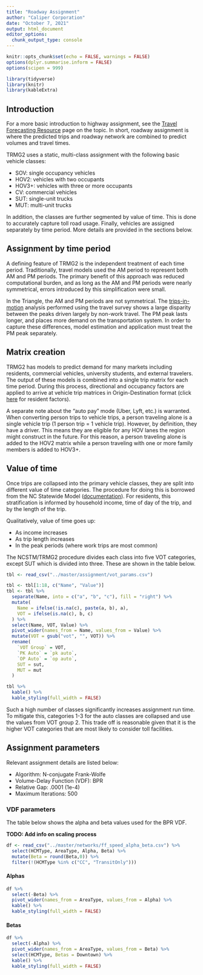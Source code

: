 ```yaml
---
title: "Roadway Assignment"
author: "Caliper Corporation"
date: "October 7, 2021"
output: html_document
editor_options: 
  chunk_output_type: console
---
```


```r
knitr::opts_chunk$set(echo = FALSE, warnings = FALSE)
options(dplyr.summarise.inform = FALSE)
options(scipen = 999)

library(tidyverse)
library(knitr)
library(kableExtra)
```

## Introduction

For a more basic introduction to highway assignment, see the [Travel Forecasting
Resource](https://tfresource.org/topics/Network_assignment.html) page on the
topic. In short, roadway assignment is where the predicted trips and roadway
network are combined to predict volumes and travel times.

TRMG2 uses a static, multi-class assignment with the following basic vehicle classes:

- SOV: single occupancy vehicles
- HOV2: vehicles with two occupants
- HOV3+: vehicles with three or more occupants
- CV: commercial vehicles
- SUT: single-unit trucks
- MUT: multi-unit trucks

In addition, the classes are further segmented by value of time. This is done
to accurately capture toll road usage. Finally, vehicles are assigned separately
by time period. More details are provided in the sections below.

## Assignment by time period

A defining feature of TRMG2 is the independent treatment of each time period.
Traditionally, travel models used the AM period to represent both AM and PM
periods. The primary benefit of this approach was reduced computational burden,
and as long as the AM and PM periods were nearly symmetrical, errors introduced
by this simplification were small.

In the Triangle, the AM and PM periods are not symmetrical. The
[trips-in-motion](time_of_day.html) analysis performed using the travel survey
shows a large disparity between the peaks driven largely by non-work travel. The
PM peak lasts longer, and places more demand on the transportation system. In 
order to capture these differences, model estimation and application must treat
the PM peak separately.

## Matrix creation

TRMG2 has models to predict demand for many markets including residents,
commercial vehicles, university students, and external travelers. The
output of these models is combined into a single trip matrix for each time
period. During this process, directional and occupancy factors are applied to
arrive at vehicle trip matrices in Origin-Destination format (click
[here](time_of_day.html#Directionality_factors) for resident factors).

A separate note about the "auto pay" mode (Uber, Lyft, etc.) is warranted. When
converting person trips to vehicle trips, a person traveling alone is a single
vehicle trip (1 person trip = 1 vehicle trip). However, by definition, they have
a driver. This means they are eligible for any HOV lanes the region might
construct in the future. For this reason, a person traveling alone is added to
the HOV2 matrix while a person traveling with one or more family members is
added to HOV3+.

## Value of time

Once trips are collapsed into the primary vehicle classes, they are split into
different value of time categories. The procedure for doing this is borrowed
from the NC Statewide Model
([documentation](other_docs/NCSTM_TollDocumentation_Section11-2.docx)). For
residents, this stratification is informed by household income, time of day of
the trip, and by the length of the trip. 

Qualitatively, value of time goes up:

- As income increases
- As trip length increases
- In the peak periods (where work trips are most common)

The NCSTM/TRMG2 procedure divides each class into five VOT categories, except
SUT which is divided into three. These are shown in the table below.
```r
tbl <- read_csv("../master/assignment/vot_params.csv")
```

```r
tbl <- tbl[1:18, c("Name", "Value")]
tbl <- tbl %>%
  separate(Name, into = c("a", "b", "c"), fill = "right") %>%
  mutate(
    Name = ifelse(!is.na(c), paste(a, b), a),
    VOT = ifelse(is.na(c), b, c)
  ) %>%
  select(Name, VOT, Value) %>%
  pivot_wider(names_from = Name, values_from = Value) %>%
  mutate(VOT = gsub("vot", "", VOT)) %>%
  rename(
    `VOT Group` = VOT,
    `PK Auto` = `pk auto`,
    `OP Auto` = `op auto`,
    SUT = sut,
    MUT = mut
  ) 

tbl %>%
  kable() %>%
  kable_styling(full_width = FALSE)
```

Such a high number of classes significantly increases assignment run time. To
mitigate this, categories 1-3 for the auto classes are collapsed and use the
values from VOT group 2. This trade off is reasonable given that it is the
higher VOT categories that are most likely to consider toll facilities.

## Assignment parameters

Relevant assignment details are listed below:

- Algorithm: N-conjugate Frank-Wolfe
- Volume-Delay Function (VDF): BPR
- Relative Gap: .0001 (1e-4)
- Maximum Iterations: 500

### VDF parameters {.tabset}

The table below shows the alpha and beta values used for the BPR VDF.

**TODO: Add info on scaling process**

```r
df <- read_csv("../master/networks/ff_speed_alpha_beta.csv") %>%
  select(HCMType, AreaType, Alpha, Beta) %>%
  mutate(Beta = round(Beta,0)) %>%
  filter(!(HCMType %in% c("CC", "TransitOnly")))
```

#### Alphas

```r
df %>%
  select(-Beta) %>%
  pivot_wider(names_from = AreaType, values_from = Alpha) %>%
  kable() %>%
  kable_styling(full_width = FALSE)
```

#### Betas

```r
df %>%
  select(-Alpha) %>%
  pivot_wider(names_from = AreaType, values_from = Beta) %>%
  select(HCMType, Betas = Downtown) %>%
  kable() %>%
  kable_styling(full_width = FALSE)
```
